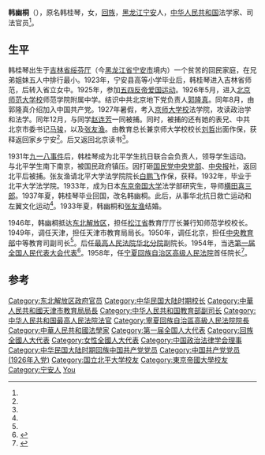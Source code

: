 '''韩幽桐'''（{{bd|1908年||1985年}}），原名韩桂琴，女，[[回族|回族]]，[[黑龙江省|黑龙江]][[宁安市|宁安]]人，[[中华人民共和国|中华人民共和国]]法学家、司法官员<ref name=aa1/>{{Rp|67}}。

== 生平 ==

韩桂琴出生于[[吉林省_(清)|吉林省]][[绥芬厅|绥芬厅]]（今[[黑龙江省|黑龙江省]][[宁安市|宁安市]]境内）一个贫苦的回民家庭，在兄弟姐妹五人中排行最小。1923年，宁安县高等小学毕业后，韩桂琴进入吉林省师范，后转入省立女中。1925年，参加[[五四运动|五四反帝爱国运动]]。1926年5月，进入[[北京师范大学校|北京师范大学校]]师范学院附属中学。结识中共北京地下党负责人[[郭隆真|郭隆真]]。同年8月，由郭隆真介绍加入中国共产党。1927年暑假，考入[[京师大学校|京师大学校]]法学院，攻读政治学和法学。同年12月，与同学[[赵连芳|赵连芳]]一同被捕。同时，被捕的还有她的表兄、中共北京市委书记[[马骏_(1895年)|马骏]]，以及[[張友漁_(法學家)|张友渔]]。由教育总长兼京师大学校校长[[刘哲_(1880年)|刘哲]]出面作保，获释返回家乡宁安<ref name=aa1/>{{Rp|67}}。后又返回北京读书<ref name=aa1/>{{Rp|68}}。

1931年[[九一八事件|九一八事件]]后，韩桂琴成为北平学生抗日联合会负责人，领导学生运动。与北平学生南下南京，被国民政府镇压。因打砸[[国民党中央党部|国民党中央党部]]、[[中央日報|中央报]]社，返回北平后被捕。张友渔请北平大学法学院院长[[白鵬飛|白鹏飞]]作保，获释。1932年，毕业于北平大学法学院。1933年，成为日本[[东京帝国大学|东京帝国大学]]法学部研究生，导师[[横田喜三郎|横田喜三郎]]。1937年夏，韩桂琴毕业回国，改名韩幽桐。此后，从事华北抗日救亡运动和左翼文化运动<ref name=aa1/>{{Rp|68}}。1933年夏，韩幽桐和[[張友漁_(法學家)|张友渔]]结婚。

1946年，韩幽桐抵达[[东北解放区|东北解放区]]，担任[[松江省_(中华人民共和国)|松江省]]教育厅厅长兼行知师范学校校长。1949年，调任天津，担任天津市教育局局长。1950年，调任北京，担任[[中華人民共和國中央人民政府_(1949年－1954年)|中央]][[中华人民共和国教育部|教育部]]中等教育司副司长<ref name=aa1/>{{Rp|69}}。后任[[最高人民法院华北分院|最高人民法院华北分院]]副院长。1954年，当选[[第一届全国人民代表大会代表名单|第一届全国人民代表大会代表]]<ref>{{cite book|author=全国人民代表大会常务委员会办公厅|title=中华人民共和国第一届全国人民代表大会代表名单|year=1955年|publisher=全国人民代表大会常务委员会办公厅|url=http://book.ucdrs.superlib.net/views/specific/2929/bookDetail.jsp?dxNumber=000005772167&d=546843D0AE2464CD1C95896344A85614&fenlei=04070402|access-date=2015-01-25|archive-date=2019-01-24|archive-url=https://web.archive.org/web/20190124105450/http://book.ucdrs.superlib.net/views/specific/2929/bookDetail.jsp?dxNumber=000005772167&d=546843D0AE2464CD1C95896344A85614&fenlei=04070402|dead-url=no}}</ref>。1958年，任[[宁夏回族自治区高级人民法院|宁夏回族自治区高级人民法院]]首任院长<ref name="aa1">{{cite journal
|last =
|first =
|author =赵丽
|coauthors =
|date =2013
|year =
|month =
|title =《回族法学女杰——韩幽桐》
|journal =回族研究
|volume =
|issue =2013年第04期
|pages =67—71
|publisher =宁夏社会科学院
|location =宁夏回族自治区银川市
|issn =1002-0586
|pmid =
|doi =
|bibcode =
|oclc =
|id =
|url =https://mall.cnki.net/magazine/Article/HZYJ201304012.htm
|language =Zh-hans
|access-date =2021-04-19
|archive-date =2021-04-22
|archive-url =https://web.archive.org/web/20210422021310/https://mall.cnki.net/magazine/Article/HZYJ201304012.htm
|dead-url =no
}}</ref>{{Rp|70}}。

== 参考 ==
{{Reflist}}

{{Navboxes 
| title  = 韩幽桐在[[中华全国妇女联合会|中华全国妇女联合会]]的职务
| list1  =
{{中华全国妇女联合会第四届执行委员会}}
}}
{{Navboxes 
| title  = 韩幽桐在[[中国政治法律学会|中国政治法律学会]]的职务
| list1  =
{{中国政治法律学会第三届理事会}}
{{中国政治法律学会第四届理事会}}
}}

{{Authority control}}
{{DEFAULTSORT:Han韩}}
[[Category:东北解放区政府官员|Category:东北解放区政府官员]]
[[Category:中华民国大陆时期校长|Category:中华民国大陆时期校长]]
[[Category:中華人民共和國天津市教育局局長|Category:中華人民共和國天津市教育局局長]]
[[Category:中华人民共和国教育部副司长|Category:中华人民共和国教育部副司长]]
[[Category:中华人民共和国最高人民法院法官|Category:中华人民共和国最高人民法院法官]]
[[Category:寧夏回族自治區高級人民法院院長|Category:寧夏回族自治區高級人民法院院長]]
[[Category:中華人民共和國法學家|Category:中華人民共和國法學家]]
[[Category:第一届全国人大代表|Category:第一届全国人大代表]]
[[Category:回族全國人大代表|Category:回族全國人大代表]]
[[Category:女性全國人大代表|Category:女性全國人大代表]]
[[Category:中国政治法律学会理事|Category:中国政治法律学会理事]]
[[Category:中华民国大陆时期回族中国共产党党员|Category:中华民国大陆时期回族中国共产党党员]]
[[Category:中国共产党党员_(1926年入党)|Category:中国共产党党员 (1926年入党)]]
[[Category:国立北平大学校友|Category:国立北平大学校友]]
[[Category:東京帝國大學校友|Category:東京帝國大學校友]]
[[Category:宁安人|Category:宁安人]]
[[Category:韩姓|You]]